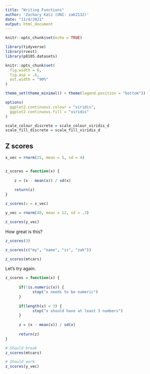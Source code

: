 ```yaml
---
title: "Writing Functions"
author: 'Zachary Katz (UNI: zak2132)'
date: "11/4/2021"
output: html_document
---
```


```r
knitr::opts_chunk$set(echo = TRUE)

library(tidyverse)
library(rvest)
library(p8105.datasets)

knitr::opts_chunk$set(
  fig.width = 6,
  fig.asp = .6,
  out.width = "90%"
)

theme_set(theme_minimal() + theme(legend.position = "bottom"))

options(
  ggplot2.continuous.colour = "viridis",
  ggplot2.continuous.fill = "viridis"
)

scale_colour_discrete = scale_colour_viridis_d
scale_fill_discrete = scale_fill_viridis_d
```

## Z scores

```r
x_vec = rnorm(25, mean = 5, sd = 4)


z_scores = function(x) {
      
    z = (x - mean(x)) / sd(x)
    
    return(z)
}

z_scores(x = x_vec)

y_vec = rnorm(40, mean = 12, sd = .3)

z_scores(y_vec)
```

How great is this?

```r
z_scores(3)

z_scores(c("my", "name", "is", "zak"))

z_scores(mtcars)
```

Let's try again.

```r
z_scores = function(x) {
      
      if(!is.numeric(x)) {
            stop("x needs to be numeric")
      }
      
      if(length(x) < 3) {
            stop("x should have at least 3 numbers")
      }
      
      z = (x - mean(x)) / sd(x)
      
      return(z)
}

# Should break
z_scores(mtcars)

# Should work
z_scores(y_vec)
```
